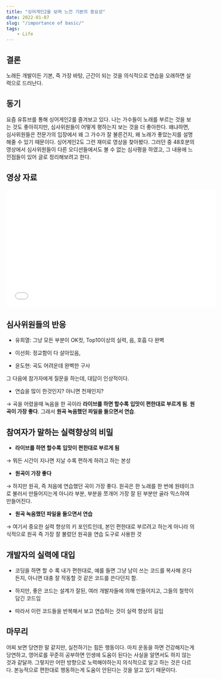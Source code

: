 ```yaml
---
title: "싱어게인2을 보며 느낀 기본의 중요성"
date: 2022-01-07
slug: "/importance of basic/"
tags:
    - Life
---
```

## 결론

노래든 개발이든 기본, 즉 가장 바탕, 근간이 되는 것을 의식적으로 연습을 오래하면 실력으로 드러난다.

## 동기

요즘 유튜브를 통해 싱어게인2를 즐겨보고 있다. 나는 가수들이 노래를 부르는 것을 보는 것도 좋아히지만, 심사위원들이 어떻게 평하는지 보는 것을 더 좋아한다. 왜냐하면, 심사위원들은 전문가의 입장에서 왜 그 가수가 잘 불른건지, 왜 노래가 좋았는지를 설명해줄 수 있기 때문이다. 싱어게인2도 그런 재미로 영상을 찾아봤다. 그러던 중 48호분의 영상에서 심사위원들이 다른 오디션들에서도 볼 수 없는 심사평을 하였고, 그 내용에 느낀점들이 있어 글로 정리해보려고 한다.

## 영상 자료

<iframe width="560" height="315" src="[https://www.youtube.com/embed/bzM82b6QrnA?start=137](https://www.youtube.com/embed/bzM82b6QrnA?start=137)" title="YouTube video player" frameborder="0" allow="accelerometer; autoplay; clipboard-write; encrypted-media; gyroscope; picture-in-picture" allowfullscreen></iframe>

## 심사위원들의 반응

- 유희열: 그냥 모든 부분이 OK컷, Top10이상의 실력, 음, 호흡 다 완벽

- 이선희: 정교함이 다 살아있음, 

- 윤도현: 곡도 어려운데 완벽한 구사

그 다음에 참가자에게 질문을 하는데, 대답이 인상적이다.

- 연습을 많이 한것인지? 아니면 천재인지?

→ 곡을 어렸을때 녹음을 한 곡이라 **라이브를 하면 할수록** **입맛이 편한대로 부르게 됨**. **원곡이 가장 좋다**. 그래서 **원곡 녹음했던 파일을 들으면서 연습**.

## 참여자가 말하는 실력향상의 비밀

- **라이브를 하면 할수록** **입맛이 편한대로 부르게 됨**

→ 뭐든 시간이 지나면 지날 수록 편하게 하려고 하는 본성

- **원곡이 가장 좋다**

→ 하지만 원곡, 즉 처음에 연습했던 곡이 가장 좋다. 원곡은 한 노래를 한 번에 원테이크로 불러서 만들어지는게 아니라 부분, 부분을 쪼개어 가장 잘 된 부분만 골라 믹스하여 만들어진다.

- **원곡 녹음했던 파일을 들으면서 연습**

→ 여기서 중요한 실력 향상의 키 포인트인데, 본인 편한대로 부르려고 하는게 아니라 의식적으로 원곡 즉 가장 잘 불렀던 원곡을 연습 도구로 사용한 것

## 개발자의 실력에 대입

- 코딩을 하면 할 수 록 내가 편한대로, 예를 들면 그냥 남이 쓰는 코드를 복사해 온다든지, 아니면 대충 잘 작동할 것 같은 코드를 쓴다던지 함.

- 하지만, 좋은 코드는 설계가 잘된, 여러 개발자들에 의해 만들어지고, 그들의 철학이 담긴 코드임

- 따라서 이런 코드들을 반복해서 보고 연습하는 것이 실력 향상의 길임

## 마무리

어찌 보면 당연한 말 같지만, 실천하기는 힘든 행동이다. 마치 운동을 하면 건강해지는게 당연하고, 영어로를 꾸준히 공부하면 인생에 도움이 된다는 사실을 알면서도 하지 않는 것과 같달까. 그렇지만 어떤 방향으로 노력해야하는지 의식적으로 알고 하는 것은 다르다. 본능적으로 편한대로 행동하는게 도움이 안된다는 것을 알고 있기 때문이다.

